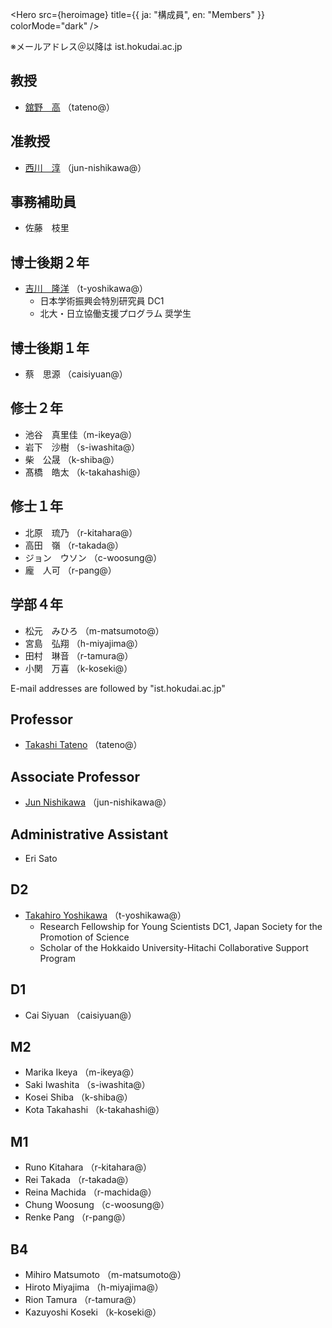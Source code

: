 
<Hero
  src={heroimage}
  title={{ ja: "構成員", en: "Members" }}
  colorMode="dark"
/>

<Ja>

※メールアドレス＠以降は ist.hokudai.ac.jp

## 教授

- [舘野　高](https://researchmap.jp/tat) （tateno@）

## 准教授

- [西川　淳](https://researchmap.jp/jun_nishikawa) （jun-nishikawa@）

## 事務補助員

- 佐藤　枝里

## 博士後期２年

- [吉川　隆洋](https://shijimi.dev/) （t-yoshikawa@）
  - 日本学術振興会特別研究員 DC1
  - 北大・日立協働支援プログラム 奨学生

## 博士後期１年

- 蔡　思源 （caisiyuan@）

## 修士２年

- 池谷　真里佳（m-ikeya@）
- 岩下　沙樹 （s-iwashita@）
- 柴　公晟 （k-shiba@）
- 髙橋　皓太 （k-takahashi@）

## 修士１年

- 北原　琉乃 （r-kitahara@）
- 高田　嶺 （r-takada@）
- ジョン　ウソン （c-woosung@）
- 龐　人可 （r-pang@）

## 学部４年

- 松元　みひろ （m-matsumoto@）
- 宮島　弘翔 （h-miyajima@）
- 田村　琳音 （r-tamura@）
- 小関　万喜 （k-koseki@）

</Ja>

<En>

E-mail addresses are followed by "ist.hokudai.ac.jp"

## Professor

- [Takashi Tateno](https://researchmap.jp/tat) （tateno@）

## Associate Professor

- [Jun Nishikawa](https://researchmap.jp/jun_nishikawa) （jun-nishikawa@）

## Administrative Assistant

- Eri Sato

## D2

- [Takahiro Yoshikawa](https://shijimi.dev/) （t-yoshikawa@）
  - Research Fellowship for Young Scientists DC1, Japan Society for the Promotion of Science
  - Scholar of the Hokkaido University-Hitachi Collaborative Support Program

## D1

- Cai Siyuan （caisiyuan@）

## M2

- Marika Ikeya （m-ikeya@）
- Saki Iwashita （s-iwashita@）
- Kosei Shiba （k-shiba@）
- Kota Takahashi （k-takahashi@）

## M1

- Runo Kitahara （r-kitahara@）
- Rei Takada （r-takada@）
- Reina Machida （r-machida@）
- Chung Woosung （c-woosung@）
- Renke Pang （r-pang@）

## B4

- Mihiro Matsumoto （m-matsumoto@）
- Hiroto Miyajima （h-miyajima@）
- Rion Tamura （r-tamura@）
- Kazuyoshi Koseki （k-koseki@）

</En>
